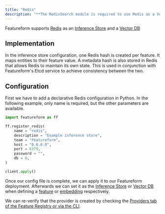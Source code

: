 ```yaml
---
title: "Redis"
description: "**The RedisSearch module is required to use Redis as a Vector DB**"
---
```


Featureform supports [Redis](https://redis.io/) as an [Inference Store](inference-store.md) and a [Vector DB](vector-db.md)

## Implementation

In the inference store configuration, one Redis hash is created per feature. It maps entities to their feature value. A metadata hash is also stored in Redis that allows Redis to maintain its own state. This is used in conjunction with Featureform's Etcd service to achieve consistency between the two.

## Configuration

First we have to add a declarative Redis configuration in Python. In the following example, only name is required, but the other parameters are available.

```python redis_config.py
import featureform as ff

ff.register_redis(
    name = "redis",
    description = "Example inference store",
    team = "Featureform",
    host = "0.0.0.0",
    port = 6379,
    password = "",
    db = 0,
)

client.apply()
```

Once our config file is complete, we can apply it to our Featureform deployment. Afterwards we can set it as the [Inference Store](inference-store.md) or [Vector DB](vector-db.md) when defining a [feature](../abstractions/feature.md) or [embedding](../abstractions/embedding.md) respectively.

We can re-verify that the provider is created by checking the [Providers tab of the Feature Registry or via the CLI](../getting-started/search-monitor-discovery-feature-registry-ui-cli.md).
